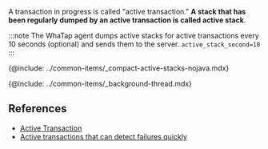 A transaction in progress is called "active transaction." **A stack that has been regularly dumped by an active transaction is called active stack**.

:::note
The WhaTap agent dumps active stacks for active transactions every 10 seconds (optional) and sends them to the server. `active_stack_second=10`
:::

{@include: ../common-items/_compact-active-stacks-nojava.mdx}

{@include: ../common-items/_background-thread.mdx} 

## References

-   [Active Transaction](https://brunch.co.kr/@leedongins/152)  
-   [Active transactions that can detect failures quickly](https://brunch.co.kr/@leedongins/31)
